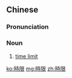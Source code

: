 {{also|时限}}
==Chinese==
{{zh-forms|s=时限}}

===Pronunciation===
{{zh-pron
|m=shíxiàn
|c=si4 haan6
|mn=qz:sî-hǎn/tw,xm:sî-hān/zz:sî-ān
|cat=n
}}

===Noun===
{{zh-noun}}

# [[time limit]]

[[ko:時限]]
[[mg:時限]]
[[zh:時限]]